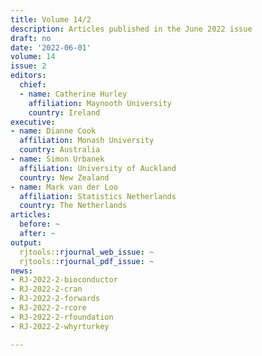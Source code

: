 ```yaml
---
title: Volume 14/2
description: Articles published in the June 2022 issue
draft: no
date: '2022-06-01'
volume: 14
issue: 2
editors:
  chief:
  - name: Catherine Hurley
    affiliation: Maynooth University
    country: Ireland
executive:
- name: Dianne Cook
  affiliation: Monash University
  country: Australia
- name: Simon Urbanek
  affiliation: University of Auckland
  country: New Zealand
- name: Mark van der Loo
  affiliation: Statistics Netherlands
  country: The Netherlands
articles:
  before: ~
  after: ~
output:
  rjtools::rjournal_web_issue: ~
  rjtools::rjournal_pdf_issue: ~
news:
- RJ-2022-2-bioconductor
- RJ-2022-2-cran
- RJ-2022-2-forwards
- RJ-2022-2-rcore
- RJ-2022-2-rfoundation
- RJ-2022-2-whyrturkey

---
```










  
  
